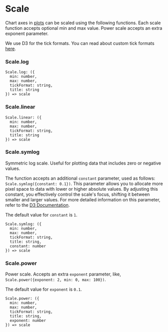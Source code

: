 # Scale

Chart axes in [plots](./Plot.mdx) can be scaled using the following functions. Each scale function accepts optional min and max value. Power scale accepts an extra exponent parameter.

We use D3 for the tick formats. You can read about custom tick formats [here](https://github.com/d3/d3-format).

### Scale.log

```
Scale.log: ({
  min: number,
  max: number,
  tickFormat: string,
  title: string
}) => scale
```

### Scale.linear

```
Scale.linear: ({
  min: number,
  max: number,
  tickFormat: string,
  title: string
}) => scale
```

### Scale.symlog

Symmetric log scale. Useful for plotting data that includes zero or negative values.

The function accepts an additional `constant` parameter, used as follows: `Scale.symlog({constant: 0.1})`. This parameter allows you to allocate more pixel space to data with lower or higher absolute values. By adjusting this constant, you effectively control the scale's focus, shifting it between smaller and larger values. For more detailed information on this parameter, refer to the [D3 Documentation](https://d3js.org/d3-scale/symlog).

The default value for `constant` is `1`.


```
Scale.symlog: ({
  min: number,
  max: number,
  tickFormat: string,
  title: string,
  constant: number
}) => scale
```

### Scale.power

Power scale. Accepts an extra `exponent` parameter, like, `Scale.power({exponent: 2, min: 0, max: 100})`.

The default value for `exponent` is `0.1`.

```
Scale.power: ({
  min: number,
  max: number,
  tickFormat: string,
  title: string,
  exponent: number
}) => scale
```
